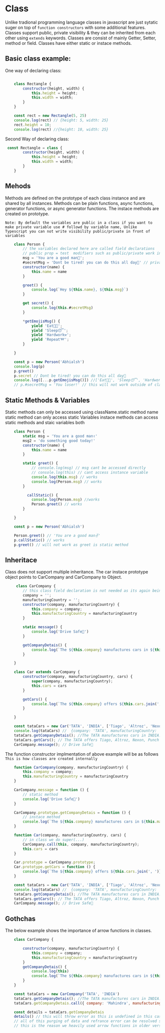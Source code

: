 
<Meta title="JavaScript/Class" />

# Class

Unlike tradional programming language classes in javascript are just sytatic suger on top of `function constructors` with some additional features.
Classes support public, private visibility & they can be inherited from each other using `extends` keywords. Classes are consist of mainly Getter, Setter, method or field.
Classes have either static or instace methods.

## Basic class example:
One way of declaring class:
```js

    class Rectangle {
        constructor(height, width) {
            this.height = height;
            this.width = width;
        }
    }

    const rect = new Rectangle(5, 25)
    console.log(rect) // {height: 5, width: 25}
    rect.height = 10;
    console.log(rect) //{height: 10, width: 25}
```

Second Way of declaring class:

```js
 const Rectangle = class {
        constructor(height, width) {
            this.height = height;
            this.width = width;
        }
    }
```

## Mehods 
Methods are defined on the prototype of each class instance and are shared by all instances. 
Methods can be plain functions, async functions, generator functions, or async generator functions.
The instace methods are created on prototype.

`Note: By default the variables are public in a class if you want to make private variable use # followd by variable name, Unlike Typescript you can not write visibility public/private in front of variables` 
```js
    class Person {
        // the variables declared here are called field declarations
        // public prop = test  modifiers such as public/private work in typescript not in javascript
        msg = 'You are a good man🫵';
        #secretMsg = 'Dont be tired! you can do this all day💪' // private variable
        constructor(name) {
            this.name = name
        }

        greet() {
            console.log(`Hey ${this.name}, ${this.msg}`)
        }

        get secret() {
            console.log(this.#secretMsg)
        }

        *getEmojisMsg() {
            yield 'Eat🍇🍴';
            yield 'Sleep😴';
            yield 'Hardwork⚒️';
            yield 'Repeat➿';
        }

    }

    const p = new Person('Abhialsh')
    console.log(p)
    p.greet()
    p.secret // Dont be tired! you can do this all day💪
    console.log([...p.getEmojisMsg()]) //['Eat🍇🍴', 'Sleep😴', 'Hardwork⚒️', 'Repeat➿']
    // p.#secretMsg = 'You loser!' // this will not work outside of class as its private
```


## Static Methods & Variables

Static methods can only be accessed using className.static method name
static method can only access static Variables
instace methods can access static methods and staic variables both

```js
    class Person {
        static msg = 'You are a good man✌️'
        msg2 = 'do something good today!'
        constructor(name) {
            this.name = name
        }

        static greet() {
            // console.log(msg) // msg cant be accessed directly
            // console.log(this) // cant access instance variable 
            console.log(this.msg) // works
            console.log(Person.msg) // works
        }

          callStatic() {
            console.log(Person.msg) //works
            Person.greet() // works
        }

    }

    const p = new Person('Abhialsh')

    Person.greet() // 'You are a good man✌️'
    p.callStatic() // works
    p.greet() // will not work as greet is static method
```

## Inheritace

Class does not support multiple inheritance. The car instace prototype object points to CarCompany and CarCompany to Object. 
```js
     class CarCompany {
        // this class field declaration is not needed as its again being initialized in constructor
        company = '';
        manufacturingCountry = '';
        constructor(company, manufacturingCountry) {
            this.company = company;
            this.manufacturingCountry = manufacturingCountry
        }

        static message() {
            console.log('Drive Safe🚗')
        }

        getCompanyDetais() {
            console.log(`The ${this.company} manufactures cars in ${this.manufacturingCountry}.`)
        }

    }

    class Car extends CarCompany {
        constructor(company, manufacturingCountry, cars) {
            super(company, manufacturingCountry);
            this.cars = cars
        }

        getCars() {
            console.log(`The ${this.company} offers ${this.cars.join(', ')}`)
        }

    }

    const tataCars = new Car('TATA', 'INDIA', ['Tiago', 'Altroz', 'Nexon', 'Punch'])
    console.log(tataCars) //  {company: 'TATA', manufacturingCountry: 'INDIA', cars: ['Tiago', 'Altroz', 'Nexon', 'Punch']}
    tataCars.getCompanyDetais(); //The TATA manufactures cars in INDIA.
    tataCars.getCars(); // The TATA offers Tiago, Altroz, Nexon, Punch
    CarCompany.message(); // Drive Safe🚗


```

The function constructor implmentation of above example will be as follows
`This is how classes are created internally`


```js
    function CarCompany(company, manufacturingCountry) {
        this.company = company;
        this.manufacturingCountry = manufacturingCountry
    }

    CarCompany.message = function () {
        // static method
        console.log('Drive Safe🚗')
    }

    CarCompany.prototype.getCompanyDetais = function () {
        // instace method
        console.log(`The ${this.company} manufactures cars in ${this.manufacturingCountry}.`)
    }

    function Car(company, manufacturingCountry, cars) {
        // in class we do super(...)
        CarCompany.call(this, company, manufacturingCountry);
        this.cars = cars
    }

    Car.prototype = CarCompany.prototype;
    Car.prototype.getCars = function () {
        console.log(`The ${this.company} offers ${this.cars.join(', ')}`)
    }

    const tataCars = new Car('TATA', 'INDIA', ['Tiago', 'Altroz', 'Nexon', 'Punch'])
    console.log(tataCars) //  {company: 'TATA', manufacturingCountry: 'INDIA', cars: ['Tiago', 'Altroz', 'Nexon', 'Punch']}
    tataCars.getCompanyDetais(); //The TATA manufactures cars in INDIA.
    tataCars.getCars(); // The TATA offers Tiago, Altroz, Nexon, Punch
    CarCompany.message(); // Drive Safe🚗
```

## Gothchas
The below example shows the importance of arrow functions in classes.

```js
    class CarCompany {

        constructor(company, manufacturingCountry) {
            this.company = company;
            this.manufacturingCountry = manufacturingCountry
        }
        getCompanyDetais() {
            console.log(this)
            console.log(`The ${this.company} manufactures cars in ${this.manufacturingCountry}.`)
        }
    }

    const tataCars = new CarCompany('TATA', 'INDIA')
    tataCars.getCompanyDetais(); //The TATA manufactures cars in INDIA.
    tataCars.getCompanyDetais.call({ company: 'Mahindra', manufacturingCountry: 'Japan' }) // The Mahindra manufactures cars in Japan.

    const details = tataCars.getCompanyDetais
    details() // this will throw error as this is undefined in this case
    // all of this purging of data and refrance error can be resolved simply by converting getCompanyDetais to an arrow function
    // this is the reason we heavily used arrow functions in older version of react(before 16.8) to avoid accidental this refrances

```